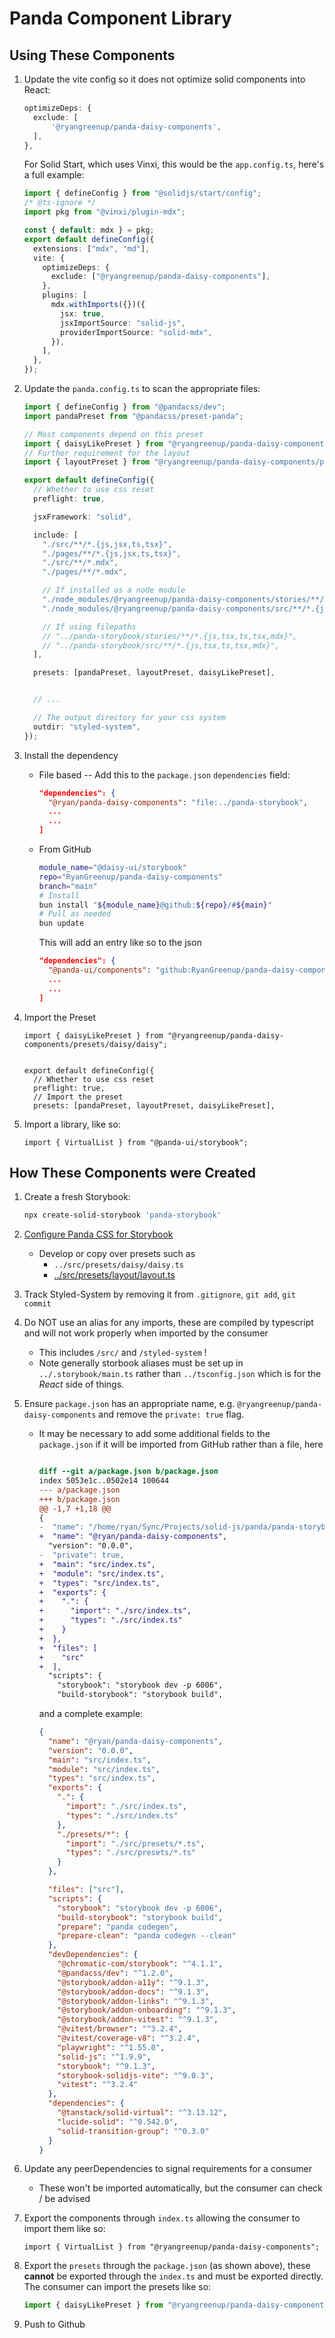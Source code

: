 
<Meta title="Getting Started" />


# Panda Component Library


## Using These Components

1. Update the vite config so it does not optimize solid components into React:

   ```ts
   optimizeDeps: {
     exclude: [
         '@ryangreenup/panda-daisy-components',
     ],
   },

   ```

   For Solid Start, which uses Vinxi, this would be the `app.config.ts`, here's a full example:

   ```ts
   import { defineConfig } from "@solidjs/start/config";
   /* @ts-ignore */
   import pkg from "@vinxi/plugin-mdx";

   const { default: mdx } = pkg;
   export default defineConfig({
     extensions: ["mdx", "md"],
     vite: {
       optimizeDeps: {
         exclude: ["@ryangreenup/panda-daisy-components"],
       },
       plugins: [
         mdx.withImports({})({
           jsx: true,
           jsxImportSource: "solid-js",
           providerImportSource: "solid-mdx",
         }),
       ],
     },
   });
   ```

2. Update the `panda.config.ts` to scan the appropriate files:

   ```ts
   import { defineConfig } from "@pandacss/dev";
   import pandaPreset from "@pandacss/preset-panda";

   // Most components depend on this preset
   import { daisyLikePreset } from "@ryangreenup/panda-daisy-components/presets/daisy/daisy";
   // Further requirement for the layout
   import { layoutPreset } from "@ryangreenup/panda-daisy-components/presets/layout/layout";

   export default defineConfig({
     // Whether to use css reset
     preflight: true,

     jsxFramework: "solid",

     include: [
       "./src/**/*.{js,jsx,ts,tsx}",
       "./pages/**/*.{js,jsx,ts,tsx}",
       "./src/**/*.mdx",
       "./pages/**/*.mdx",

       // If installed as a node module
       "./node_modules/@ryangreenup/panda-daisy-components/stories/**/*.{js,tsx,ts,tsx,mdx}",
       "./node_modules/@ryangreenup/panda-daisy-components/src/**/*.{js,tsx,ts,tsx,mdx}",

       // If using filepaths
       // "../panda-storybook/stories/**/*.{js,tsx,ts,tsx,mdx}",
       // "../panda-storybook/src/**/*.{js,tsx,ts,tsx,mdx}",
     ],

     presets: [pandaPreset, layoutPreset, daisyLikePreset],


     // ...

     // The output directory for your css system
     outdir: "styled-system",
   });
   ```

3. Install the dependency

   - File based -- Add this to the `package.json` `dependencies` field:

     ```json
     "dependencies": {
       "@ryan/panda-daisy-components": "file:../panda-storybook",
       ...
       ...
     ]
     ```

   - From GitHub

     ```sh
     module_name="@daisy-ui/storybook"
     repo="RyanGreenup/panda-daisy-components"
     branch="main"
     # Install
     bun install "${module_name}@github:${repo}/#${main}"
     # Pull as needed
     bun update
     ```

     This will add an entry like so to the json

     ```json
     "dependencies": {
       "@panda-ui/components": "github:RyanGreenup/panda-daisy-components/#main",
       ...
       ...
     ]
     ```


4. Import the Preset

   ```
   import { daisyLikePreset } from "@ryangreenup/panda-daisy-components/presets/daisy/daisy";


   export default defineConfig({
     // Whether to use css reset
     preflight: true,
     // Import the preset
     presets: [pandaPreset, layoutPreset, daisyLikePreset],
   ```


4. Import a library, like so:

   ```
   import { VirtualList } from "@panda-ui/storybook";
   ```

## How These Components were Created

1. Create a fresh Storybook:

   ```sh
   npx create-solid-storybook 'panda-storybook'
   ```

2. [Configure Panda CSS for Storybook](https://panda-css.com/docs/installation/storybook)

   - Develop or copy over presets such as
     - `../src/presets/daisy/daisy.ts`
     - [../src/presets/layout/layout.ts](/story/example-layout-compositions--styled-full-layout)

3. Track Styled-System by removing it from `.gitignore`, `git add`, `git commit`

4. Do NOT use an alias for any imports, these are compiled by typescript and will not work properly when imported by the consumer
   - This includes `/src/` and `/styled-system` !
   - Note generally storbook aliases must be set up in `../.storybook/main.ts` rather than `../tsconfig.json` which is for the _React_ side of things.
5. Ensure `package.json` has an appropriate name, e.g. `@ryangreenup/panda-daisy-components` and remove the `private: true` flag.

   - It may be necessary to add some additional fields to the `package.json` if it will be imported from GitHub rather than a file, here

     ```diff

     diff --git a/package.json b/package.json
     index 5053e1c..0502e14 100644
     --- a/package.json
     +++ b/package.json
     @@ -1,7 +1,18 @@
     {
     -  "name": "/home/ryan/Sync/Projects/solid-js/panda/panda-storybook",
     +  "name": "@ryan/panda-daisy-components",
       "version": "0.0.0",
     -  "private": true,
     +  "main": "src/index.ts",
     +  "module": "src/index.ts",
     +  "types": "src/index.ts",
     +  "exports": {
     +    ".": {
     +      "import": "./src/index.ts",
     +      "types": "./src/index.ts"
     +    }
     +  },
     +  "files": [
     +    "src"
     +  ],
       "scripts": {
         "storybook": "storybook dev -p 6006",
         "build-storybook": "storybook build",

     ```

     and a complete example:

     ```json
     {
       "name": "@ryan/panda-daisy-components",
       "version": "0.0.0",
       "main": "src/index.ts",
       "module": "src/index.ts",
       "types": "src/index.ts",
       "exports": {
         ".": {
           "import": "./src/index.ts",
           "types": "./src/index.ts"
         },
         "./presets/*": {
           "import": "./src/presets/*.ts",
           "types": "./src/presets/*.ts"
         }
       },

       "files": ["src"],
       "scripts": {
         "storybook": "storybook dev -p 6006",
         "build-storybook": "storybook build",
         "prepare": "panda codegen",
         "prepare-clean": "panda codegen --clean"
       },
       "devDependencies": {
         "@chromatic-com/storybook": "^4.1.1",
         "@pandacss/dev": "^1.2.0",
         "@storybook/addon-a11y": "^9.1.3",
         "@storybook/addon-docs": "^9.1.3",
         "@storybook/addon-links": "^9.1.3",
         "@storybook/addon-onboarding": "^9.1.3",
         "@storybook/addon-vitest": "^9.1.3",
         "@vitest/browser": "^3.2.4",
         "@vitest/coverage-v8": "^3.2.4",
         "playwright": "^1.55.0",
         "solid-js": "^1.9.9",
         "storybook": "^9.1.3",
         "storybook-solidjs-vite": "^9.0.3",
         "vitest": "^3.2.4"
       },
       "dependencies": {
         "@tanstack/solid-virtual": "^3.13.12",
         "lucide-solid": "^0.542.0",
         "solid-transition-group": "^0.3.0"
       }
     }
     ```

6. Update any peerDependencies to signal requirements for a consumer

   - These won't be imported automatically, but the consumer can check / be advised

7. Export the components through `index.ts` allowing the consumer to import them like so:

    ```tsx
    import { VirtualList } from "@ryangreenup/panda-daisy-components";
    ```

8. Export the `presets` through the `package.json` (as shown above), these **cannot** be exported through the `index.ts` and must be exported directly. The consumer can import the presets like so:

    ```ts
    import { daisyLikePreset } from "@ryangreenup/panda-daisy-components/presets/daisy/daisy";
    ```

9. Push to Github

